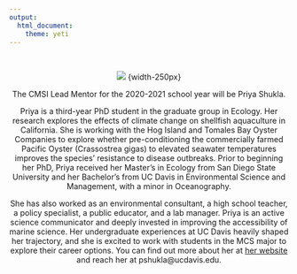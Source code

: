 ```yaml
---
output: 
  html_document:
    theme: yeti
---
```

<br>

<center>![](photos/PShukla_CMSIphoto.jpg)  {width-250px}

The CMSI Lead Mentor for the 2020-2021 school year will be Priya Shukla.

Priya is a third-year PhD student in the graduate group in Ecology. Her research explores the effects of climate change on shellfish aquaculture in California. She is working with the Hog Island and Tomales Bay Oyster Companies to explore whether pre-conditioning the commercially farmed Pacific Oyster (Crassostrea gigas) to elevated seawater temperatures improves the species’ resistance to disease outbreaks. Prior to beginning her PhD, Priya received her Master's in Ecology from San Diego State University and her Bachelor's from UC Davis in Environmental Science and Management, with a minor in Oceanography.

She has also worked as an environmental consultant, a high school teacher, a policy specialist, a public educator, and a lab manager. Priya is an active science communicator and deeply invested in improving the accessibility of marine science. Her undergraduate experiences at UC Davis heavily shaped her trajectory, and she is excited to work with students in the MCS major to explore their career options. You can find out more about her at [her website](www.priyashukla.com)  and reach her at pshukla@ucdavis.edu.
